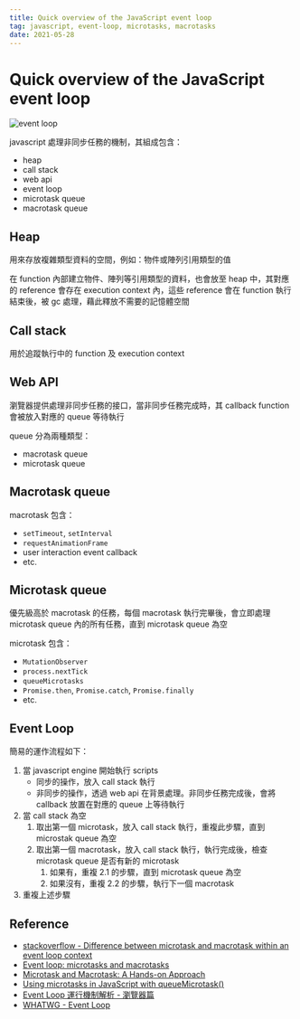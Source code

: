 ```yaml
---
title: Quick overview of the JavaScript event loop
tag: javascript, event-loop, microtasks, macrotasks
date: 2021-05-28
---
```


# Quick overview of the JavaScript event loop

![event loop](/event-loop.png)

javascript 處理非同步任務的機制，其組成包含：

- heap
- call stack
- web api
- event loop
- microtask queue
- macrotask queue

## Heap

用來存放複雜類型資料的空間，例如：物件或陣列引用類型的值

在 function 內部建立物件、陣列等引用類型的資料，也會放至 heap 中，其對應的 reference 會存在 execution context 內，這些 reference 會在 function 執行結束後，被 gc 處理，藉此釋放不需要的記憶體空間

## Call stack

用於追蹤執行中的 function 及 execution context

## Web API

瀏覽器提供處理非同步任務的接口，當非同步任務完成時，其 callback function 會被放入對應的 queue 等待執行

queue 分為兩種類型：

- macrotask queue
- microtask queue

## Macrotask queue

macrotask 包含：

- `setTimeout`, `setInterval`
- `requestAnimationFrame`
- user interaction event callback
- etc.

## Microtask queue

優先級高於 macrotask 的任務，每個 macrotask 執行完畢後，會立即處理 microtask queue 內的所有任務，直到 microtask queue 為空

microtask 包含：

- `MutationObserver`
- `process.nextTick`
- `queueMicrotasks`
- `Promise.then`, `Promise.catch`, `Promise.finally`
- etc.

## Event Loop

簡易的運作流程如下：

1. 當 javascript engine 開始執行 scripts
    - 同步的操作，放入 call stack 執行
    - 非同步的操作，透過 web api 在背景處理。非同步任務完成後，會將 callback 放置在對應的 queue 上等待執行
1. 當 call stack 為空
    1. 取出第一個 microtask，放入 call stack 執行，重複此步驟，直到 microstak queue 為空
    1. 取出第一個 macrotask，放入 call stack 執行，執行完成後，檢查 microtask queue 是否有新的 microtask
        1. 如果有，重複 2.1 的步驟，直到 microtask queue 為空
        1. 如果沒有，重複 2.2 的步驟，執行下一個 macrotask
1. 重複上述步驟

## Reference

- [stackoverflow - Difference between microtask and macrotask within an event loop context](https://stackoverflow.com/questions/25915634/difference-between-microtask-and-macrotask-within-an-event-loop-context)
- [Event loop: microtasks and macrotasks](https://javascript.info/event-loop)
- [Microtask and Macrotask: A Hands-on Approach](https://blog.bitsrc.io/microtask-and-macrotask-a-hands-on-approach-5d77050e2168)
- [Using microtasks in JavaScript with queueMicrotask()](https://developer.mozilla.org/en-US/docs/Web/API/HTML_DOM_API/Microtask_guide)
- [Event Loop 運行機制解析 - 瀏覽器篇](https://yu-jack.github.io/2020/02/03/javascript-runtime-event-loop-browser/)
- [WHATWG - Event Loop](https://html.spec.whatwg.org/multipage/webappapis.html#event-loops)
